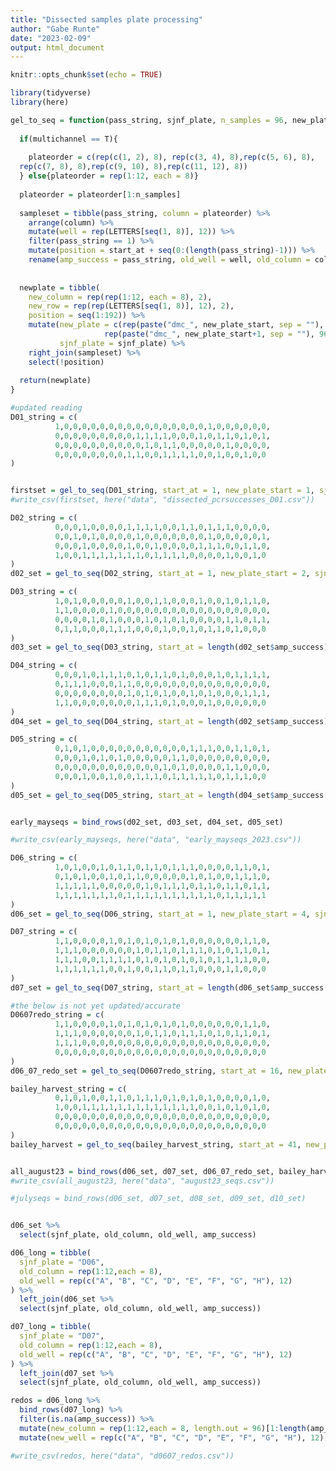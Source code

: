 ```yaml
---
title: "Dissected samples plate processing"
author: "Gabe Runte"
date: "2023-02-09"
output: html_document
---
```


```r
knitr::opts_chunk$set(echo = TRUE)

library(tidyverse)
library(here)
```

```r


gel_to_seq = function(pass_string, sjnf_plate, n_samples = 96, new_plate_start, start_at = 0, multichannel = T){
  
  if(multichannel == T){
    
    plateorder = c(rep(c(1, 2), 8), rep(c(3, 4), 8),rep(c(5, 6), 8), 
  rep(c(7, 8), 8),rep(c(9, 10), 8),rep(c(11, 12), 8))
  } else{plateorder = rep(1:12, each = 8)}
  
  plateorder = plateorder[1:n_samples]
  
  sampleset = tibble(pass_string, column = plateorder) %>% 
    arrange(column) %>% 
    mutate(well = rep(LETTERS[seq(1, 8)], 12)) %>% 
    filter(pass_string == 1) %>% 
    mutate(position = start_at + seq(0:(length(pass_string)-1))) %>% 
    rename(amp_success = pass_string, old_well = well, old_column = column)
    
  
  newplate = tibble(
    new_column = rep(rep(1:12, each = 8), 2),
    new_row = rep(rep(LETTERS[seq(1, 8)], 12), 2), 
    position = seq(1:192)) %>% 
    mutate(new_plate = c(rep(paste("dmc_", new_plate_start, sep = ""), 96), 
                     rep(paste("dmc_", new_plate_start+1, sep = ""), 96)),
           sjnf_plate = sjnf_plate) %>% 
    right_join(sampleset) %>% 
    select(!position)
  
  return(newplate)
}

```

```r

#updated reading
D01_string = c(
          1,0,0,0,0,0,0,0,0,0,0,0,0,0,0,0,0,1,0,0,0,0,0,0,
          0,0,0,0,0,0,0,0,0,1,1,1,1,0,0,0,1,0,1,1,0,1,0,1,
          0,0,0,0,0,0,0,0,0,0,1,0,1,1,0,0,0,0,0,1,0,0,0,0,
          0,0,0,0,0,0,0,0,1,1,0,0,1,1,1,1,0,0,1,0,0,1,0,0
)


firstset = gel_to_seq(D01_string, start_at = 1, new_plate_start = 1, sjnf_plate = "D01")
#write_csv(firstset, here("data", "dissected_pcrsuccesses_D01.csv"))
```


```r
D02_string = c(
          0,0,0,1,0,0,0,0,1,1,1,1,0,0,1,1,0,1,1,1,0,0,0,0,
          0,0,1,0,1,0,0,0,0,1,0,0,0,0,0,0,0,1,0,0,0,0,0,1,
          0,0,0,1,0,0,0,0,1,0,0,1,0,0,0,0,1,1,1,0,0,1,1,0,
          1,0,0,1,1,1,1,1,1,1,0,1,1,1,1,0,0,0,0,1,0,0,1,0
)
d02_set = gel_to_seq(D02_string, start_at = 1, new_plate_start = 2, sjnf_plate = "D02")

D03_string = c(
          1,0,1,0,0,0,0,0,1,0,0,1,1,0,0,0,1,0,0,1,0,1,1,0,
          1,1,0,0,0,0,1,0,0,0,0,0,0,0,0,0,0,0,0,0,0,0,0,0,
          0,0,0,0,1,0,1,0,0,0,1,0,1,0,1,0,0,0,0,1,1,0,1,1,
          0,1,1,0,0,0,1,1,1,0,0,0,1,0,0,1,0,1,1,0,1,0,0,0
)
d03_set = gel_to_seq(D03_string, start_at = length(d02_set$amp_success)+1, new_plate_start = 2, sjnf_plate = "D03")

D04_string = c(
          0,0,0,1,0,1,1,1,0,1,0,1,1,0,1,0,0,0,1,0,1,1,1,1,
          0,1,1,1,0,0,0,1,1,0,0,0,0,0,0,0,0,0,0,0,0,0,0,0,
          0,0,0,0,0,0,0,0,1,0,1,0,1,0,0,1,0,1,0,0,0,1,1,1,
          1,1,0,0,0,0,0,0,0,1,1,1,0,1,0,0,0,1,0,0,0,0,0,0
)
d04_set = gel_to_seq(D04_string, start_at = length(d02_set$amp_success)+length(d03_set$amp_success)+1, new_plate_start = 2, sjnf_plate = "D04")

D05_string = c(
          0,1,0,1,0,0,0,0,0,0,0,0,0,0,0,1,1,1,0,0,1,1,0,1,
          0,0,0,1,0,1,0,1,0,0,0,0,0,1,1,0,0,0,0,0,0,0,0,0,
          0,0,0,0,0,0,0,0,0,0,0,0,1,0,1,0,0,0,0,1,1,0,0,0,
          0,0,0,1,0,0,1,0,0,1,1,1,0,1,1,1,1,1,0,1,1,1,0,0
)
d05_set = gel_to_seq(D05_string, start_at = length(d04_set$amp_success[d04_set$new_plate=="dmc_3"]), new_plate_start = 3, sjnf_plate = "D05")


early_mayseqs = bind_rows(d02_set, d03_set, d04_set, d05_set)

#write_csv(early_mayseqs, here("data", "early_mayseqs_2023.csv"))

```

```r
D06_string = c(
          1,0,1,0,0,1,0,1,1,0,1,1,0,1,1,1,0,0,0,0,1,1,0,1,
          0,1,0,1,0,0,1,0,1,1,0,0,0,0,0,1,0,1,0,0,1,1,1,0,
          1,1,1,1,1,0,0,0,0,0,1,0,1,1,1,0,1,1,0,1,1,0,1,1,
          1,1,1,1,1,1,1,0,1,1,1,1,1,1,1,1,1,1,0,1,1,1,1,1
)
d06_set = gel_to_seq(D06_string, start_at = 1, new_plate_start = 4, sjnf_plate = "D06")

D07_string = c(
          1,1,0,0,0,0,1,0,1,0,1,0,1,0,1,0,0,0,0,0,0,1,1,0,
          1,1,1,0,0,0,0,0,0,1,0,1,1,0,1,1,1,0,1,0,1,1,0,1,
          1,1,1,0,0,1,1,1,1,0,1,0,1,0,1,0,1,0,1,1,1,1,0,0,
          1,1,1,1,1,1,0,0,1,0,0,1,1,0,1,1,0,0,0,1,1,0,0,0
)
d07_set = gel_to_seq(D07_string, start_at = length(d06_set$amp_success[d06_set$amp_success=="1"])+1, new_plate_start = 4, sjnf_plate = "D07")

#the below is not yet updated/accurate
D0607redo_string = c(
          1,1,0,0,0,0,1,0,1,0,1,0,1,0,1,0,0,0,0,0,0,1,1,0,
          1,1,1,0,0,0,0,0,0,1,0,1,1,0,1,1,1,0,1,0,1,1,0,1,
          1,1,1,0,0,0,0,0,0,0,0,0,0,0,0,0,0,0,0,0,0,0,0,0,
          0,0,0,0,0,0,0,0,0,0,0,0,0,0,0,0,0,0,0,0,0,0,0,0
)
d06_07_redo_set = gel_to_seq(D0607redo_string, start_at = 16, new_plate_start = 5, sjnf_plate = "D06_07_redos")

bailey_harvest_string = c(
          0,1,0,1,0,0,1,1,0,1,1,1,0,1,0,1,0,1,0,0,0,0,1,0,
          1,0,0,1,1,1,1,1,1,1,1,1,1,1,1,1,0,0,1,0,1,0,1,0,
          0,0,0,0,0,0,0,0,0,0,0,0,0,0,0,0,0,0,0,0,0,0,0,0,
          0,0,0,0,0,0,0,0,0,0,0,0,0,0,0,0,0,0,0,0,0,0,0,0
)
bailey_harvest = gel_to_seq(bailey_harvest_string, start_at = 41, new_plate_start = 5, sjnf_plate = "bailey_harvest")


all_august23 = bind_rows(d06_set, d07_set, d06_07_redo_set, bailey_harvest)
#write_csv(all_august23, here("data", "august23_seqs.csv"))
```

```r
#julyseqs = bind_rows(d06_set, d07_set, d08_set, d09_set, d10_set)


d06_set %>% 
  select(sjnf_plate, old_column, old_well, amp_success)

d06_long = tibble(
  sjnf_plate = "D06",
  old_column = rep(1:12,each = 8),
  old_well = rep(c("A", "B", "C", "D", "E", "F", "G", "H"), 12)
) %>% 
  left_join(d06_set %>% 
  select(sjnf_plate, old_column, old_well, amp_success))

d07_long = tibble(
  sjnf_plate = "D07",
  old_column = rep(1:12,each = 8),
  old_well = rep(c("A", "B", "C", "D", "E", "F", "G", "H"), 12)
) %>% 
  left_join(d07_set %>% 
  select(sjnf_plate, old_column, old_well, amp_success))

redos = d06_long %>% 
  bind_rows(d07_long) %>% 
  filter(is.na(amp_success)) %>% 
  mutate(new_column = rep(1:12,each = 8, length.out = 96)[1:length(amp_success)]) %>% 
  mutate(new_well = rep(c("A", "B", "C", "D", "E", "F", "G", "H"), 12)[1:length(amp_success)])

#write_csv(redos, here("data", "d0607_redos.csv"))

```


